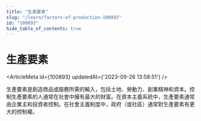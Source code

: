 ```yaml
---
title: "生產要素"
slug: "/learn/factors-of-production-100893"
id: "100893"
hide_table_of_contents: true
---
```



# 生產要素

<ArticleMeta id={100893} updatedAt={'2023-09-26 13:58:51'} />
<div className='border-solid border-b border-t-0 my-4 border-[var(--ifm-color-gray-300)]' />

生產要素是創造商品或服務所需的輸入，包括土地、勞動力、創業精神和資本。控制生產要素的人通常在社會中擁有最大的財富。在資本主義系統中，生產要素通常由企業主和投資者控制。在社會主義制度中，政府（或社區）通常對生產要素有更大的控制權。

